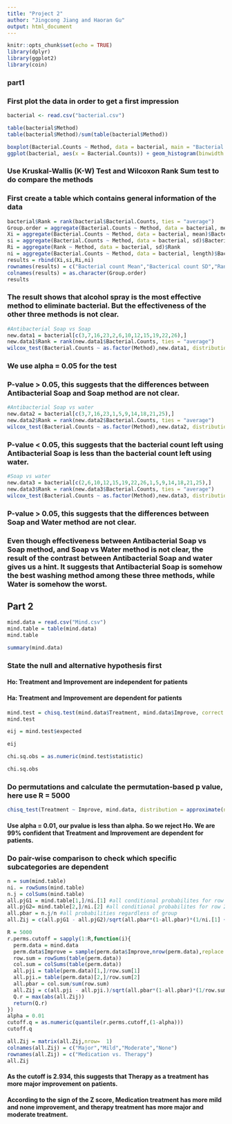 ```yaml
---
title: "Project 2"
author: "Jingcong Jiang and Haoran Gu"
output: html_document
---
```

```r
knitr::opts_chunk$set(echo = TRUE)
library(dplyr)
library(ggplot2)
library(coin)
```

### part1
### First plot the data in order to get a first impression
```r
bacterial <- read.csv("bacterial.csv")

table(bacterial$Method)
table(bacterial$Method)/sum(table(bacterial$Method))

boxplot(Bacterial.Counts ~ Method, data = bacterial, main = "Bacterial colonies by Washing method", horizontal = TRUE)
ggplot(bacterial, aes(x = Bacterial.Counts)) + geom_histogram(binwidth = 8,color = "black",fill = "white") + facet_grid(Method ~.) +ggtitle("Bacterial colonies by Washing method")
```

### Use Kruskal-Wallis (K-W) Test and Wilcoxon Rank Sum test to do compare the methods
### First create a table which contains general information of the data
```r
bacterial$Rank = rank(bacterial$Bacterial.Counts, ties = "average")
Group.order = aggregate(Bacterial.Counts ~ Method, data = bacterial, mean)$Method
Xi = aggregate(Bacterial.Counts ~ Method, data = bacterial, mean)$Bacterial.Counts
si = aggregate(Bacterial.Counts ~ Method, data = bacterial, sd)$Bacterial.Counts
Ri = aggregate(Rank ~ Method, data = bacterial, sd)$Rank
ni = aggregate(Bacterial.Counts ~ Method, data = bacterial, length)$Bacterial.Counts
results = rbind(Xi,si,Ri,ni)
rownames(results) = c("Bacterial count Mean","Bacterical count SD","Rank Mean","Sample Size")
colnames(results) = as.character(Group.order)
results
```
### The result shows that alcohol spray is the most effective method to eliminate bacterial. But the effectiveness of the other three methods is not clear.

```r
#Antibacterial Soap vs Soap
new.data1 = bacterial[c(3,7,16,23,2,6,10,12,15,19,22,26),]
new.data1$Rank = rank(new.data1$Bacterial.Counts, ties = "average")
wilcox_test(Bacterial.Counts ~ as.factor(Method),new.data1, distribution = "exact",alternative = "less")
```
### We use alpha = 0.05 for the test
### P-value > 0.05, this suggests that the differences between Antibacterial Soap and Soap method are not clear.

```r
#Antibacterial Soap vs water
new.data2 = bacterial[c(3,7,16,23,1,5,9,14,18,21,25),]
new.data2$Rank = rank(new.data2$Bacterial.Counts, ties = "average")
wilcox_test(Bacterial.Counts ~ as.factor(Method),new.data2, distribution = "exact",alternative = "less")
```
### P-value < 0.05, this suggests that the bacterial count left using Antibacterial Soap is less than the bacterial count left using water.

```r
#Soap vs water
new.data3 = bacterial[c(2,6,10,12,15,19,22,26,1,5,9,14,18,21,25),]
new.data3$Rank = rank(new.data3$Bacterial.Counts, ties = "average")
wilcox_test(Bacterial.Counts ~ as.factor(Method),new.data3, distribution = "exact",alternative = "less")
```
### P-value > 0.05, this suggests that the differences between Soap and Water method are not clear.

### Even though effectiveness between Antibacterial Soap vs Soap method, and Soap vs Water method is not clear, the result of the contrast between Antibacterial Soap and water gives us a hint. It suggests that Antibacterial Soap is somehow the best washing method among these three methods, while Water is somehow the worst.















## Part 2
```r
mind.data = read.csv("Mind.csv")
mind.table = table(mind.data)
mind.table
```
```r
summary(mind.data)
```

### State the null and alternative hypothesis first

#### Ho: Treatment and Improvement are independent for patients

#### Ha: Treatment and Improvement are dependent for patients
```r
mind.test = chisq.test(mind.data$Treatment, mind.data$Improve, correct = FALSE)
mind.test
```

```r
eij = mind.test$expected

eij
```

```r
chi.sq.obs = as.numeric(mind.test$statistic)

chi.sq.obs
```
### Do permutations and calculate the permutation-based p value, here use R = 5000 

```r
chisq_test(Treatment ~ Improve, mind.data, distribution = approximate(nresample = 5000))
```
#### Use alpha = 0.01, our pvalue is less than alpha. So we reject Ho. We are 99% confident that Treatment and Improvement are dependent for patients.

### Do pair-wise comparison to check which specific subcategories are dependent
```r
n = sum(mind.table)
ni. = rowSums(mind.table)
n.j = colSums(mind.table)
all.pjG1 = mind.table[1,]/ni.[1] #all conditional probabilites for row 1
all.pjG2= mind.table[2,]/ni.[2] #all conditional probabilites for row 2
all.pbar = n.j/n #all probabilities regardless of group
all.Zij = c(all.pjG1 - all.pjG2)/sqrt(all.pbar*(1-all.pbar)*(1/ni.[1] + 1/ni.[2])) #The z-test-statistics
```

```r
R = 5000
r.perms.cutoff = sapply(1:R,function(i){
  perm.data = mind.data
  perm.data$Improve = sample(perm.data$Improve,nrow(perm.data),replace = FALSE)
  row.sum = rowSums(table(perm.data))
  col.sum = colSums(table(perm.data))
  all.pji = table(perm.data)[1,]/row.sum[1]
  all.pji.= table(perm.data)[2,]/row.sum[2]
  all.pbar = col.sum/sum(row.sum)
  all.Zij = c(all.pji - all.pji.)/sqrt(all.pbar*(1-all.pbar)*(1/row.sum[1] + 1/row.sum[2]))
  Q.r = max(abs(all.Zij))
  return(Q.r)
})
alpha = 0.01
cutoff.q = as.numeric(quantile(r.perms.cutoff,(1-alpha)))
cutoff.q
```

```r
all.Zij = matrix(all.Zij,nrow=  1)
colnames(all.Zij) = c("Major","Mild","Moderate","None")
rownames(all.Zij) = c("Medication vs. Therapy")
all.Zij
```
#### As the cutoff is 2.934, this suggests that Therapy as a treatment has more major improvement on patients.

#### According to the sign of the Z score, Medication treatment has more mild and none improvement, and therapy treatment has more major and moderate treatment.
